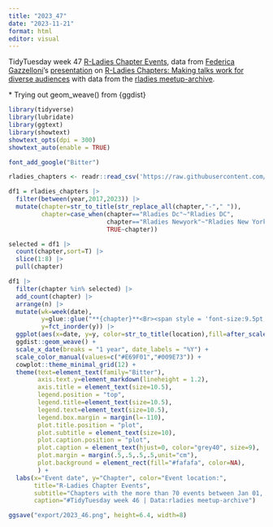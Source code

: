 ```yaml
---
title: "2023_47"
date: "2023-11-21"
format: html
editor: visual
---
```


TidyTuesday week 47 [R-Ladies Chapter Events](https://github.com/rfordatascience/tidytuesday/blob/master/data/2023/2023-11-21/readme.md), data from [Federica Gazzelloni](https://github.com/Fgazzelloni)'s [presentation](https://youtu.be/EstytFNjrWc) on [R-Ladies Chapters: Making talks work for diverse audiences](https://github.com/Fgazzelloni/RLadies-Chapters-Making-Talks-Work-for-Diverse-Audiences/tree/main) with data from the [rladies meetup-archive](https://github.com/rladies/meetup_archive).

\* Trying out geom_weave() from {ggdist}

```r
library(tidyverse)
library(lubridate)
library(ggtext)
library(showtext)
showtext_opts(dpi = 300)
showtext_auto(enable = TRUE)
```

```r
font_add_google("Bitter")
```

```r
rladies_chapters <- readr::read_csv('https://raw.githubusercontent.com/rfordatascience/tidytuesday/master/data/2023/2023-11-21/rladies_chapters.csv')
```

```r
df1 = rladies_chapters |>
  filter(between(year,2017,2023)) |>
  mutate(chapter=str_to_title(str_replace_all(chapter,"-"," ")),
         chapter=case_when(chapter=="Rladies Dc"~"Rladies DC",
                           chapter=="Rladies Newyork"~"Rladies New York",
                           TRUE~chapter))

selected = df1 |>
  count(chapter,sort=T) |>
  slice(1:8) |>
  pull(chapter)
```

```r
df1 |>
  filter(chapter %in% selected) |>
  add_count(chapter) |>
  arrange(n) |>
  mutate(wk=week(date),
         y=glue::glue("**{chapter}**<Br><span style = 'font-size:9.5pt;color:grey20'>({n} events)</span>"),
         y=fct_inorder(y)) |>
  ggplot(aes(x=date, y=y, color=str_to_title(location),fill=after_scale(colorspace::lighten(color,.1)), group=NA)) +
  ggdist::geom_weave() +
  scale_x_date(breaks = "1 year", date_labels = "%Y") +
  scale_color_manual(values=c("#E69F01","#009E73")) +
  cowplot::theme_minimal_grid(12) +
  theme(text=element_text(family="Bitter"),
        axis.text.y=element_markdown(lineheight = 1.2),
        axis.title = element_text(size=10.5),
        legend.position = "top",
        legend.title=element_text(size=10.5),
        legend.text=element_text(size=10.5),
        legend.box.margin = margin(l=-110),
        plot.title.position = "plot",
        plot.subtitle = element_text(size=10),
        plot.caption.position = "plot",
        plot.caption = element_text(hjust=0, color="grey40", size=9),
        plot.margin = margin(.5,.5,.5,.5,unit="cm"),
        plot.background = element_rect(fill="#fafafa", color=NA),
        ) +
  labs(x="Event date", y="Chapter", color="Event location:",
       title="R-Ladies Chapter Events",
       subtitle="Chapters with the more than 70 events between Jan 01, 2017 and Nov 30, 2023",
       caption="#TidyTuesday week 46 | Data:rladies meetup-archive")

ggsave("export/2023_46.png", height=6.4, width=8)
```
